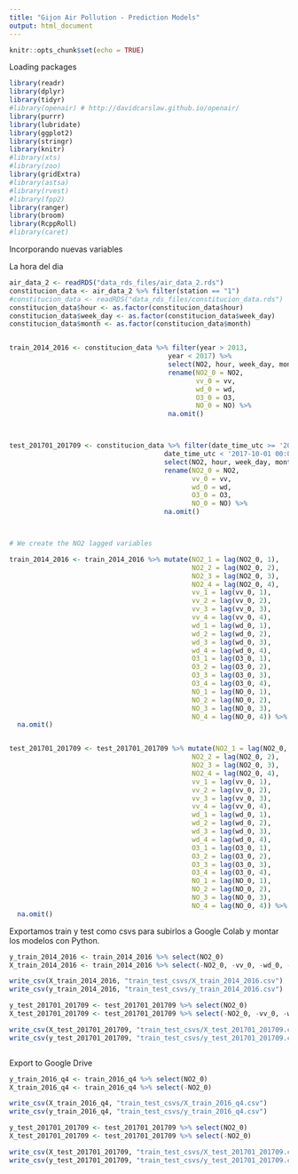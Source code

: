 ```yaml
---
title: "Gijon Air Pollution - Prediction Models"
output: html_document
---
```


```r
knitr::opts_chunk$set(echo = TRUE)
```


Loading packages
```r
library(readr)
library(dplyr)
library(tidyr)
#library(openair) # http://davidcarslaw.github.io/openair/
library(purrr)
library(lubridate)
library(ggplot2)
library(stringr)
library(knitr)
#library(xts)
#library(zoo)
library(gridExtra)
#library(astsa)
#library(rvest)
#library(fpp2)
library(ranger)
library(broom)
library(RcppRoll)
#library(caret)
```


Incorporando nuevas variables

La hora del dia


```r

air_data_2 <- readRDS("data_rds_files/air_data_2.rds")
constitucion_data <- air_data_2 %>% filter(station == "1") 
#constitucion_data <- readRDS("data_rds_files/constitucion_data.rds")
constitucion_data$hour <- as.factor(constitucion_data$hour)
constitucion_data$week_day <- as.factor(constitucion_data$week_day)
constitucion_data$month <- as.factor(constitucion_data$month)


train_2014_2016 <- constitucion_data %>% filter(year > 2013, 
                                        year < 2017) %>% 
                                        select(NO2, hour, week_day, month, lab, vv, wd, O3, NO) %>% 
                                        rename(NO2_0 = NO2, 
                                               vv_0 = vv,
                                               wd_0 = wd,
                                               O3_0 = O3,
                                               NO_0 = NO) %>%
                                        na.omit()



test_201701_201709 <- constitucion_data %>% filter(date_time_utc >= '2017-01-01 00:00:00',
                                       date_time_utc < '2017-10-01 00:00:00') %>%
                                       select(NO2, hour, week_day, month, lab, vv, wd, O3, NO) %>%
                                       rename(NO2_0 = NO2, 
                                              vv_0 = vv,
                                              wd_0 = wd,
                                              O3_0 = O3,
                                              NO_0 = NO) %>%
                                       na.omit()



# We create the NO2 lagged variables

train_2014_2016 <- train_2014_2016 %>% mutate(NO2_1 = lag(NO2_0, 1),
                                              NO2_2 = lag(NO2_0, 2),
                                              NO2_3 = lag(NO2_0, 3),
                                              NO2_4 = lag(NO2_0, 4),
                                              vv_1 = lag(vv_0, 1),
                                              vv_2 = lag(vv_0, 2),
                                              vv_3 = lag(vv_0, 3),
                                              vv_4 = lag(vv_0, 4),
                                              wd_1 = lag(wd_0, 1),
                                              wd_2 = lag(wd_0, 2),
                                              wd_3 = lag(wd_0, 3),
                                              wd_4 = lag(wd_0, 4),
                                              O3_1 = lag(O3_0, 1),
                                              O3_2 = lag(O3_0, 2),
                                              O3_3 = lag(O3_0, 3),
                                              O3_4 = lag(O3_0, 4),
                                              NO_1 = lag(NO_0, 1),
                                              NO_2 = lag(NO_0, 2),
                                              NO_3 = lag(NO_0, 3),
                                              NO_4 = lag(NO_0, 4)) %>%
  na.omit()


test_201701_201709 <- test_201701_201709 %>% mutate(NO2_1 = lag(NO2_0, 1),
                                              NO2_2 = lag(NO2_0, 2),
                                              NO2_3 = lag(NO2_0, 3),
                                              NO2_4 = lag(NO2_0, 4),
                                              vv_1 = lag(vv_0, 1),
                                              vv_2 = lag(vv_0, 2),
                                              vv_3 = lag(vv_0, 3),
                                              vv_4 = lag(vv_0, 4),
                                              wd_1 = lag(wd_0, 1),
                                              wd_2 = lag(wd_0, 2),
                                              wd_3 = lag(wd_0, 3),
                                              wd_4 = lag(wd_0, 4),
                                              O3_1 = lag(O3_0, 1),
                                              O3_2 = lag(O3_0, 2),
                                              O3_3 = lag(O3_0, 3),
                                              O3_4 = lag(O3_0, 4),
                                              NO_1 = lag(NO_0, 1),
                                              NO_2 = lag(NO_0, 2),
                                              NO_3 = lag(NO_0, 3),
                                              NO_4 = lag(NO_0, 4)) %>%
  na.omit()


```

Exportamos train y test como csvs para subirlos a Google Colab y montar los modelos con Python. 

```r

y_train_2014_2016 <- train_2014_2016 %>% select(NO2_0)
X_train_2014_2016 <- train_2014_2016 %>% select(-NO2_0, -vv_0, -wd_0, -O3_0, -NO_0)

write_csv(X_train_2014_2016, "train_test_csvs/X_train_2014_2016.csv")
write_csv(y_train_2014_2016, "train_test_csvs/y_train_2014_2016.csv")

y_test_201701_201709 <- test_201701_201709 %>% select(NO2_0)
X_test_201701_201709 <- test_201701_201709 %>% select(-NO2_0, -vv_0, -wd_0, -O3_0, -NO_0)

write_csv(X_test_201701_201709, "train_test_csvs/X_test_201701_201709.csv")
write_csv(y_test_201701_201709, "train_test_csvs/y_test_201701_201709.csv")



```

Export to Google Drive

```r


y_train_2016_q4 <- train_2016_q4 %>% select(NO2_0)
X_train_2016_q4 <- train_2016_q4 %>% select(-NO2_0)

write_csv(X_train_2016_q4, "train_test_csvs/X_train_2016_q4.csv")
write_csv(y_train_2016_q4, "train_test_csvs/y_train_2016_q4.csv")

y_test_201701_201709 <- test_201701_201709 %>% select(NO2_0)
X_test_201701_201709 <- test_201701_201709 %>% select(-NO2_0)

write_csv(X_test_201701_201709, "train_test_csvs/X_test_201701_201709.csv")
write_csv(y_test_201701_201709, "train_test_csvs/y_test_201701_201709.csv")



```


